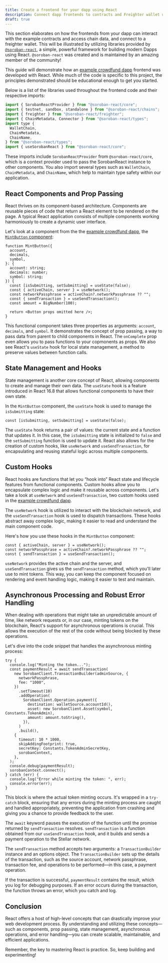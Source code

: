 ```yaml
---
title: Create a frontend for your dapp using React
description: Connect dapp frontends to contracts and Freighter wallet using @soroban-react
draft: true
---
```



This section elaborates on how the frontends from your dapp can interact with the example contracts and access chain data, and connect to a freighter wallet. This will be illustrated by utilizing libraries provided by [`@soroban-react`](https://soroban-react.gitbook.io/index/), a simple, powerful framework for building modern Dapps using React. `@soroban-react` was created and is maintained by an amazing member of the community!

<Alert>

This guide will demonstrate how an [example crowdfund dapp] frontend was developed with React. While much of the code is specific to this project, the principles demonstrated should be educational enough to get you started.

</Alert>

Below is a list of the libraries used throughout the frontend code and their respective imports:

```jsx
import { SorobanReactProvider } from "@soroban-react/core";
import { testnet, sandbox, standalone } from "@soroban-react/chains";
import { freighter } from "@soroban-react/freighter";
import { ChainMetadata, Connector } from "@soroban-react/types";
import type {
  WalletChain,
  ChainMetadata,
  ChainName,
} from "@soroban-react/types";
import { useSorobanReact } from "@soroban-react/core";
```

These imports include `SorobanReactProvider` from `@soroban-react/core`, which is a context provider used to pass the SorobanReact instance to other components. You also import several types such as `WalletChain`, `ChainMetadata`, and `ChainName`, which help to maintain type safety within our application.

## React Components and Prop Passing

React thrives on its component-based architecture. Components are reusable pieces of code that return a React element to be rendered on the page. A typical React application consists of multiple components working harmoniously to create a dynamic user interface.

Let's look at a component from the the [example crowdfund dapp], the [`MintButton` component](https://github.com/stellar/soroban-example-dapp/blob/07504b922bc75a48e5220711aea2cb4962f90367/components/molecules/form-pledge/index.tsx#L27):

```tsx
function MintButton({
  account,
  decimals,
  symbol,
}: {
  account: string;
  decimals: number;
  symbol: string;
}) {
  const [isSubmitting, setSubmitting] = useState(false);
  const { activeChain, server } = useNetwork();
  const networkPassphrase = activeChain?.networkPassphrase ?? "";
  const { sendTransaction } = useSendTransaction();
  const amount = BigNumber(100);

  return <Button props omitted here />;
}
```

This functional component takes three properties as arguments: `account`, `decimals`, and `symbol`. It demonstrates the concept of prop passing, a way to pass data from parent to child components in React. The `onComplete` prop even allows you to pass functions to your copmonents as props. We also see React's `useState` hook for local state management, a method to preserve values between function calls.

## State Management and Hooks

State management is another core concept of React, allowing components to create and manage their own data. The `useState` hook is a feature introduced in React 16.8 that allows functional components to have their own state.

In the `MintButton` component, the `useState` hook is used to manage the `isSubmitting` state:

```tsx
const [isSubmitting, setSubmitting] = useState(false);
```

The `useState` hook returns a pair of values: the current state and a function that updates it. In this case, the `isSubmitting` state is initialized to `false` and the `setSubmitting` function is used to update it. React also allows for the creation of custom hooks, like `useNetwork` and `useSendTransaction`, for encapsulating and reusing stateful logic across multiple components.

## Custom Hooks

React hooks are functions that let you “hook into” React state and lifecycle features from functional components. Custom hooks allow you to encapsulate complex logic and make it reusable across components. Let's take a look at `useNetwork` and `useSendTransaction`, two custom hooks used in the [example crowdfund dapp].

The `useNetwork` hook is utilized to interact with the blockchain network, and the `useSendTransaction` hook is used to dispatch transactions. These hooks abstract away complex logic, making it easier to read and understand the main component code.

Here's how you use these hooks in the `MintButton` component:

```tsx
const { activeChain, server } = useNetwork();
const networkPassphrase = activeChain?.networkPassphrase ?? "";
const { sendTransaction } = useSendTransaction();
```

`useNetwork` provides the active chain and the server, and `useSendTransaction` gives us the `sendTransaction` method, which you'll later use to mint tokens. This way, you can keep the component focused on rendering and event handling logic, making it easier to test and maintain.

## Asynchronous Processing and Robust Error Handling

When dealing with operations that might take an unpredictable amount of time, like network requests or, in our case, minting tokens on the blockchain, React's support for asynchronous operations is crucial. This allows the execution of the rest of the code without being blocked by these operations.

Let's dive into the code snippet that handles the asynchronous minting process:

```tsx
try {
  console.log("Minting the token...");
  const paymentResult = await sendTransaction(
    new SorobanClient.TransactionBuilder(adminSource, {
      networkPassphrase,
      fee: "1000",
    })
      .setTimeout(10)
      .addOperation(
        SorobanClient.Operation.payment({
          destination: walletSource.accountId(),
          asset: new SorobanClient.Asset(symbol, Constants.TokenAdmin),
          amount: amount.toString(),
        }),
      )
      .build(),
    {
      timeout: 10 * 1000,
      skipAddingFootprint: true,
      secretKey: Constants.TokenAdminSecretKey,
      sorobanContext,
    },
  );
  console.debug(paymentResult);
  sorobanContext.connect();
} catch (err) {
  console.log("Error while minting the token: ", err);
  console.error(err);
}
```

This block is where the actual token minting occurs. It's wrapped in a `try-catch` block, ensuring that any errors during the minting process are caught and handled appropriately, preventing the application from crashing and giving you a chance to provide feedback to the user.

The `await` keyword pauses the execution of the function until the promise returned by `sendTransaction` resolves. `sendTransaction` is a function obtained from our `useSendTransaction` hook, and it builds and sends a payment operation to the Stellar network.

The `sendTransaction` method accepts two arguments: a `TransactionBuilder` instance and an options object. The `TransactionBuilder` sets up the details of the transaction, such as the source account, network passphrase, transaction fee, and operations to be performed—in this case, a payment operation.

If the transaction is successful, `paymentResult` contains the result, which you log for debugging purposes. If an error occurs during the transaction, the function throws an error, which you catch and log.

## Conclusion

React offers a host of high-level concepts that can drastically improve your web development process. By understanding and utilizing these concepts—such as components, prop passing, state management, asynchronous operations, and error handling—you can create scalable, maintainable, and efficient applications.

Remember, the key to mastering React is practice. So, keep building and experimenting!

[example crowdfund dapp]: https://github.com/stellar/soroban-example-dapp
